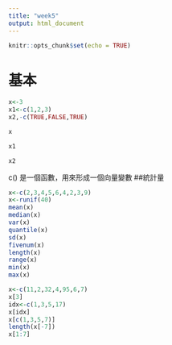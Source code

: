 ```yaml
---
title: "week5"
output: html_document
---
```


```r
knitr::opts_chunk$set(echo = TRUE)
```

# 基本

```r
x<-3
x1<-c(1,2,3)
x2,-c(TRUE,FALSE,TRUE)
```
```r
x
```
```r
x1
```
```r
x2
```

c() 是一個函數，用來形成一個向量變數
##統計量
```r
x<-c(2,3,4,5,6,4,2,3,9)
x<-runif(40)
mean(x)
median(x)
var(x)
quantile(x)
sd(x)
fivenum(x)
length(x)
range(x)
min(x)
max(x)
```
```r
x<-c(11,2,32,4,95,6,7)
x[3]
idx<-c(1,3,5,17)
x[idx]
x[c(1,3,5,7)]
length(x[-7])
x[1:7]
```
